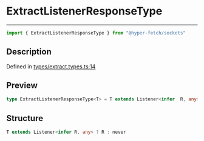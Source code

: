 

# ExtractListenerResponseType

<div class="api-docs__separator" data-reactroot="">

---

</div><div class="api-docs__import" data-reactroot="">

```ts
import { ExtractListenerResponseType } from "@hyper-fetch/sockets"
```

</div><div class="api-docs__section">

## Description

</div><div class="api-docs__description"><span class="api-docs__do-not-parse">



</span></div><p class="api-docs__definition">

Defined in [types/extract.types.ts:14](https://github.com/BetterTyped/hyper-fetch/blob/aff5c35a/packages/sockets/src/types/extract.types.ts#L14)

</p><div class="api-docs__section">

## Preview

</div><div class="api-docs__preview type single">

```ts
type ExtractListenerResponseType<T> = T extends Listener<infer  R, any> ? R : never;
```

</div><div class="api-docs__section">

## Structure

</div><div class="api-docs__returns">

```ts
T extends Listener<infer R, any> ? R : never
```

</div>